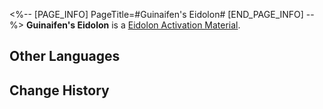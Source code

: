 <%-- [PAGE_INFO]
PageTitle=#Guinaifen's Eidolon#
[END_PAGE_INFO] --%>
{{Item Infobox
|id          = 11210
|image       = Item Guinaifen's Eidolon.png{{subst:void|<!--$UPLOAD:<<SpriteOutput/ItemFigures/11001.png>-<Item Guinaifen's Eidolon.png>-<Item Icons>>-->}}
|type        = Eidolon Activation Material
|invCategory = 
|rarity      = 4
|effect      = 
|description = Material for raising Guinaifen's Eidolon Level.
}}
'''Guinaifen's Eidolon''' is a [[Eidolon Activation Material]].

==Other Languages==
{{Other Languages
|en   = Guinaifen's Eidolon
|zhs  = 【桂乃芬】的星魂
|zht  = 【桂乃芬】的星魂
|ja   = 「桂乃芬」の星魂
|ko   = [계네빈]의 성혼
|es   = Eidolon de Guinaifen
|fr   = Eidolon de Guinaifen
|ru   = Эйдолон Гуйнайфэнь
|th   = Eidolon ของ Guinaifen
|vi   = Tinh Hồn Của Guinaifen
|de   = Guinaifens Eidolon
|id   = Guinaifen's Eidolon
|pt   = Eidolon de Guinaifen
}}

==Change History==
{{Change History|1.4}}